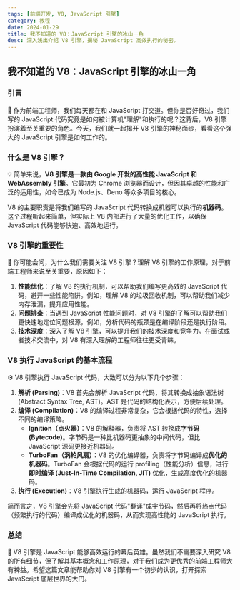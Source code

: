 ```yaml
---
tags: [前端开发, V8, JavaScript 引擎]
category: 教程
date: 2024-01-29
title: 我不知道的 V8：JavaScript 引擎的冰山一角
desc: 深入浅出介绍 V8 引擎，揭秘 JavaScript 高效执行的秘密。
---
```


## 我不知道的 V8：JavaScript 引擎的冰山一角

### 引言

🚀 作为前端工程师，我们每天都在和 JavaScript 打交道。但你是否好奇过，我们写的 JavaScript 代码究竟是如何被计算机"理解"和执行的呢？这背后，V8 引擎扮演着至关重要的角色。今天，我们就一起揭开 V8 引擎的神秘面纱，看看这个强大的 JavaScript 引擎是如何工作的。

### 什么是 V8 引擎？

💡 简单来说，**V8 引擎是一款由 Google 开发的高性能 JavaScript 和 WebAssembly 引擎**。它最初为 Chrome 浏览器而设计，但因其卓越的性能和广泛的适用性，如今已成为 Node.js、Deno 等众多项目的核心。

V8 的主要职责是将我们编写的 JavaScript 代码转换成机器可以执行的**机器码**。这个过程听起来简单，但实际上 V8 内部进行了大量的优化工作，以确保 JavaScript 代码能够快速、高效地运行。

### V8 引擎的重要性

🤔 你可能会问，为什么我们需要关注 V8 引擎？理解 V8 引擎的工作原理，对于前端工程师来说至关重要，原因如下：

1. **性能优化**：了解 V8 的执行机制，可以帮助我们编写更高效的 JavaScript 代码，避开一些性能陷阱。例如，理解 V8 的垃圾回收机制，可以帮助我们减少内存泄漏，提升应用性能。
2. **问题排查**：当遇到 JavaScript 性能问题时，对 V8 引擎的了解可以帮助我们更快速地定位问题根源，例如，分析代码的瓶颈是在编译阶段还是执行阶段。
3. **技术深度**：深入了解 V8 引擎，可以提升我们的技术深度和竞争力。在面试或者技术交流中，对 V8 有深入理解的工程师往往更受青睐。

### V8 执行 JavaScript 的基本流程

⚙️ V8 引擎执行 JavaScript 代码，大致可以分为以下几个步骤：

1. **解析 (Parsing)**：V8 首先会解析 JavaScript 代码，将其转换成抽象语法树 (Abstract Syntax Tree, AST)。AST 是代码的结构化表示，方便后续处理。
2. **编译 (Compilation)**：V8 的编译过程非常复杂，它会根据代码的特性，选择不同的编译策略。
    - **Ignition（点火器）**：V8 的解释器，负责将 AST 转换成**字节码 (Bytecode)**。字节码是一种比机器码更抽象的中间代码，但比 JavaScript 源码更接近机器码。
    - **TurboFan（涡轮风扇）**：V8 的优化编译器，负责将字节码编译成**优化的机器码**。TurboFan 会根据代码的运行 profiling（性能分析）信息，进行**即时编译 (Just-In-Time Compilation, JIT)** 优化，生成高度优化的机器码。
3. **执行 (Execution)**：V8 引擎执行生成的机器码，运行 JavaScript 程序。

简而言之，V8 引擎会先将 JavaScript 代码"翻译"成字节码，然后再将热点代码（频繁执行的代码）编译成优化的机器码，从而实现高性能的 JavaScript 执行。

### 总结

👏 V8 引擎是 JavaScript 能够高效运行的幕后英雄。虽然我们不需要深入研究 V8 的所有细节，但了解其基本概念和工作原理，对于我们成为更优秀的前端工程师大有裨益。希望这篇文章能帮助你对 V8 引擎有一个初步的认识，打开探索 JavaScript 底层世界的大门。
